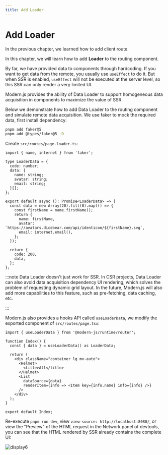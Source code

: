 ```yaml
---
title: Add Loader
---
```

# Add Loader

In the previous chapter, we learned how to add client route.

In this chapter, we will learn how to add **Loader** to the routing component.

By far, we have provided data to components through hardcoding. If you want to get data from the remote, you usually use `useEffect` to do it. But when SSR is enabled, `useEffect` will not be executed at the server level, so this SSR can only render a very limited UI.

Modern.js provides the ability of Data Loader to support homogeneous data acquisition in components to maximize the value of SSR.

Below we demonstrate how to add Data Loader to the routing component and simulate remote data acquisition. We use faker to mock the required data, first install dependency:

```bash
pnpm add faker@5
pnpm add @types/faker@5 -D
```

Create `src/routes/page.loader.ts`:

```tsx
import { name, internet } from 'faker';

type LoaderData = {
  code: number;
  data: {
    name: string;
    avatar: string;
    email: string;
  }[];
};

export default async (): Promise<LoaderData> => {
  const data = new Array(20).fill(0).map(() => {
    const firstName = name.firstName();
    return {
      name: firstName,
      avatar: `https://avatars.dicebear.com/api/identicon/${firstName}.svg`,
      email: internet.email(),
    };
  });

  return {
    code: 200,
    data,
  };
};
```

:::note
Data Loader doesn't just work for SSR. In CSR projects, Data Loader can also avoid data acquisition dependency UI rendering, which solves the problem of requesting dynamic grid layout. In the future, Modern.js will also add more capabilities to this feature, such as pre-fetching, data caching, etc.

:::

Modern.js also provides a hooks API called `useLoaderData`, we modify the exported component of `src/routes/page.tsx`:

```tsx {1,4,13}
import { useLoaderData } from '@modern-js/runtime/router';

function Index() {
  const { data } = useLoaderData() as LoaderData;

  return (
    <div className="container lg mx-auto">
      <Helmet>
        <title>All</title>
      </Helmet>
      <List
        dataSource={data}
        renderItem={info => <Item key={info.name} info={info} />}
      />
    </div>
  );
}

export default Index;
```

Re-execute `pnpm run dev`, view `view-source: http://localhost:8080/`, or view the "Preview" of the HTML request in the Network panel of devtools, you can see that the HTML rendered by SSR already contains the complete UI:

![display6](https://lf3-static.bytednsdoc.com/obj/eden-cn/aphqeh7uhohpquloj/modern-js/docs/11/display6.png)
